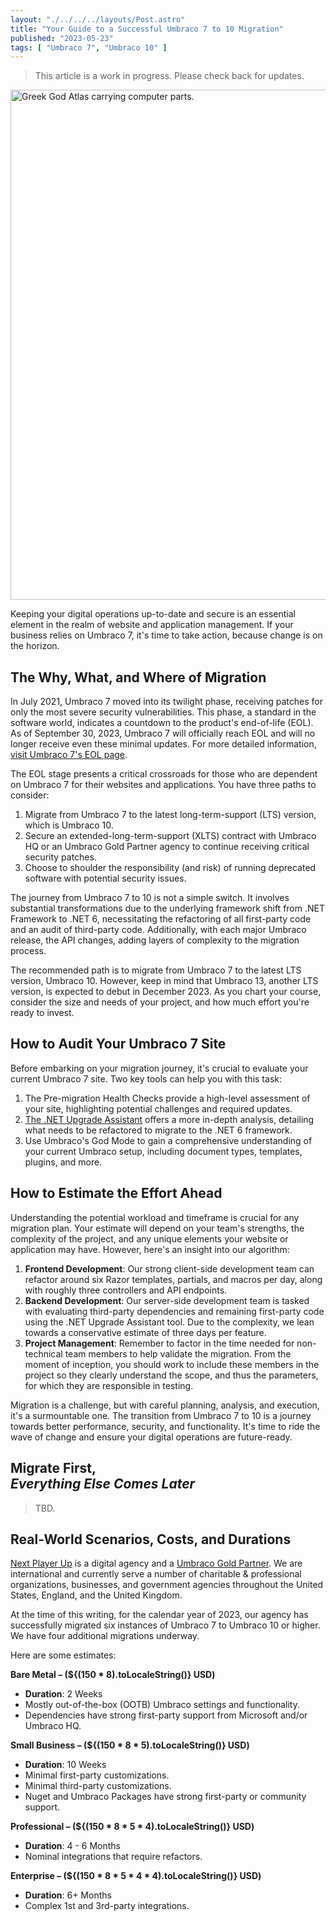 ```yaml
---
layout: "./../../../layouts/Post.astro"
title: "Your Guide to a Successful Umbraco 7 to 10 Migration"
published: "2023-05-23"
tags: [ "Umbraco 7", "Umbraco 10" ]
---
```


> This article is a work in progress. Please check back for updates.

<img 
	src="/assets/vector_illustration_greek_god_atlas_carrying_computer_equi_2564c368-1f54-4193-93ea-f6b6f2a3cc7c.png" 
	alt="Greek God Atlas carrying computer parts."
	width="1456" height="816" />

Keeping your digital operations up-to-date and secure is an essential element in the realm of website and application management. If your business relies on Umbraco 7, it's time to take action, because change is on the horizon.

## The Why, What, and Where of Migration

In July 2021, Umbraco 7 moved into its twilight phase, receiving patches for only the most severe security vulnerabilities. This phase, a standard in the software world, indicates a countdown to the product's end-of-life (EOL). As of September 30, 2023, Umbraco 7 will officially reach EOL and will no longer receive even these minimal updates. For more detailed information, [visit Umbraco 7's EOL page](https://umbraco.com/umbraco-7-end-of-life/).

The EOL stage presents a critical crossroads for those who are dependent on Umbraco 7 for their websites and applications. You have three paths to consider:

1. Migrate from Umbraco 7 to the latest long-term-support (LTS) version, which is Umbraco 10.
1. Secure an extended-long-term-support (XLTS) contract with Umbraco HQ or an Umbraco Gold Partner agency to continue receiving critical security patches.
1. Choose to shoulder the responsibility (and risk) of running deprecated software with potential security issues.

The journey from Umbraco 7 to 10 is not a simple switch. It involves substantial transformations due to the underlying framework shift from .NET Framework to .NET 6, necessitating the refactoring of all first-party code and an audit of third-party code. Additionally, with each major Umbraco release, the API changes, adding layers of complexity to the migration process.

The recommended path is to migrate from Umbraco 7 to the latest LTS version, Umbraco 10. However, keep in mind that Umbraco 13, another LTS version, is expected to debut in December 2023. As you chart your course, consider the size and needs of your project, and how much effort you're ready to invest.

## How to Audit Your Umbraco 7 Site

Before embarking on your migration journey, it's crucial to evaluate your current Umbraco 7 site. Two key tools can help you with this task:

1. The Pre-migration Health Checks provide a high-level assessment of your site, highlighting potential challenges and required updates.
1. [The .NET Upgrade Assistant](https://learn.microsoft.com/en-us/aspnet/core/migration/mvc?view=aspnetcore-6.0) offers a more in-depth analysis, detailing what needs to be refactored to migrate to the .NET 6 framework.
1. Use Umbraco's God Mode to gain a comprehensive understanding of your current Umbraco setup, including document types, templates, plugins, and more.

## How to Estimate the Effort Ahead

Understanding the potential workload and timeframe is crucial for any migration plan. Your estimate will depend on your team's strengths, the complexity of the project, and any unique elements your website or application may have. However, here's an insight into our algorithm:

1. **Frontend Development**: Our strong client-side development team can refactor around six Razor templates, partials, and macros per day, along with roughly three controllers and API endpoints.
1. **Backend Development**: Our server-side development team is tasked with evaluating third-party dependencies and remaining first-party code using the .NET Upgrade Assistant tool. Due to the complexity, we lean towards a conservative estimate of three days per feature.
1. **Project Management**: Remember to factor in the time needed for non-technical team members to help validate the migration. From the moment of inception, you should work to include these members in the project so they clearly understand the scope, and thus the parameters, for which they are responsible in testing.

Migration is a challenge, but with careful planning, analysis, and execution, it's a surmountable one. The transition from Umbraco 7 to 10 is a journey towards better performance, security, and functionality. It's time to ride the wave of change and ensure your digital operations are future-ready.

## Migrate First,<br />*Everything Else Comes Later*

> TBD.

## Real-World Scenarios, Costs, and Durations

[Next Player Up](https://about.nextplayerup.com) is a digital agency and a [Umbraco Gold Partner](https://umbraco.com/partners/partnerlist/next-player-up/). We are international and currently serve a number of charitable & professional organizations, businesses, and government agencies throughout the United States, England, and the United Kingdom.

At the time of this writing, for the calendar year of 2023, our agency has successfully migrated six instances of Umbraco 7 to Umbraco 10 or higher. We have four additional migrations underway.

Here are some estimates:

**Bare Metal – (${(150 * 8).toLocaleString()} USD)**

- **Duration**: 2 Weeks
- Mostly out-of-the-box (OOTB) Umbraco settings and functionality.
- Dependencies have strong first-party support from Microsoft and/or Umbraco HQ.

**Small Business – (${(150 * 8 * 5).toLocaleString()} USD)**

- **Duration**: 10 Weeks
- Minimal first-party customizations.
- Minimal third-party customizations.
- Nuget and Umbraco Packages have strong first-party or community support.

**Professional – (${(150 * 8 * 5 * 4).toLocaleString()} USD)**

- **Duration**: 4 - 6 Months
- Nominal integrations that require refactors.

**Enterprise – (${(150 * 8 * 5 * 4 * 4).toLocaleString()} USD)**

- **Duration**: 6+ Months
- Complex 1st and 3rd-party integrations.

